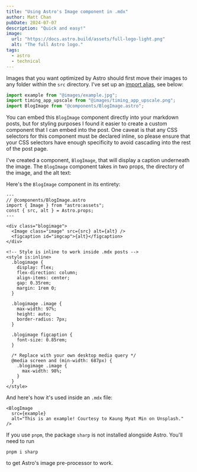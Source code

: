 ```yaml
---
title: "Using Astro's Image component in .mdx"
author: Matt Chan
pubDate: 2024-07-07
description: "Quick and easy!"
image:
  url: "https://docs.astro.build/assets/full-logo-light.png"
  alt: "The full Astro logo."
tags:
  - astro
  - technical
---
```



Images that you want optimized by Astro should first move their images to any folder within the `src` directory.
I've set up an [import alias](/posts/post-4), see below:

```js
import example from "@images/example.jpg";
import timing_app_upscale from "@images/timing_app_upscale.png";
import BlogImage from "@components/BlogImage.astro";
```

You can embed this `BlogImage` component directly into your markdown posts, but for styling purposes I found it easier
to create a custom component that I can embed into the post. One caveat is that any CSS selectors for this component must
be declared inline, so please ensure that your CSS selectors have enough specificity to avoid cascading into the rest of
the post page.

I've created a component, `BlogImage`, that will display a caption underneath the image.
The `BlogImage` component takes in two props, the directory of the image, and the alt text:

Here's the `BlogImage` component in its entirety:

```astro
---
// @components/BlogImage.astro
import { Image } from "astro:assets";
const { src, alt } = Astro.props;
---

<div class="blogimage">
  <Image class="image" src={src} alt={alt} />
  <figcaption id="imgcap">{alt}</figcaption>
</div>

<!-- Style is inline to work inside .mdx posts -->
<style is:inline>
  .blogimage {
    display: flex;
    flex-direction: column;
    align-items: center;
    gap: 0.35rem;
    margin: 1rem 0;
  }

  .blogimage .image {
    max-width: 97%;
    height: auto;
    border-radius: 7px;
  }

  .blogimage figcaption {
    font-size: 0.85rem;
  }

  /* Replace with your own desktop media query */
  @media screen and (min-width: 687px) {
    .blogimage .image {
      max-width: 98%;
    }
  }
</style>
```

And here's how it's used inside an `.mdx` file:

```astro
<BlogImage
  src={example}
  alt="This is an example! Courtesy to Kaung Myat Min on Unsplash."
/>
```

<BlogImage
  src={example}
  alt="This is an example! Courtesy to
Kaung Myat Min on Unsplash."
/>

If you use `pnpm`,
the package `sharp` is not installed alongside Astro. You'll need to run

```
pnpm i sharp
```

to get Astro's image pre-processor to work.
